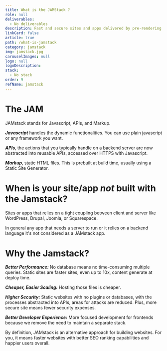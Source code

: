 ```yaml
---
title: What is the JAMStack ?
role: null
deliverables:
  - No deliverables
description: Fast and secure sites and apps delivered by pre-rendering files and serving them directly from a CDN, removing the requirement to manage or run web servers.
linkCard: false
article: true
path: /what-is-jamstack
category: jamstack
img: jamstack.jpg
carouselImages: null
logo: null
logoDescription:
stack:
  - No stack
order: 9
refName: jamstack
---
```


# The JAM

JAMstack stands for Javascript, APIs, and Markup.

**_Javascript_** handles the dynamic functionalities. You can use plain javascript or any framework you want.

**_APIs_**, the actions that you typically handle on a backend server are now abstracted into reusable APIs, accessed over HTTPS with Javascript.

**_Markup_**, static HTML files. This is prebuilt at build time, usually using a Static Site Generator.

# When is your site/app _not_ built with the Jamstack?

Sites or apps that relies on a tight coupling between client and server like WordPress, Drupal, Joomla, or Squarespace.

In general any app that needs a server to run or it relies on a backend language it's not considered as a JAMstack app.

# Why the Jamstack?

**_Better Performance:_** No database means no time-consuming multiple queries. Static sites are faster sites, even up to 10x, content generate at deploy time.

**_Cheaper, Easier Scaling:_** Hosting those files is cheaper.

**_Higher Security:_** Static websites with no plugins or databases, with the processes abstracted into APIs, areas for attacks are reduced. Plus, more secure site means fewer security expenses.

**_Better Developer Experience:_** More focused development for frontends because we remove the need to maintain a separate stack.

By definition, JAMstack is an alternative approach for building websites. For you, it means faster websites with better SEO ranking capabilities and happier users overall.
